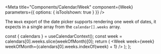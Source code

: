 
<Meta
  title="Components/Calendar/Week"
  component={Week}
  parameters={{
    options: { isToolshown: true }
  }}
/>

The `Week` export of the date picker supports rendering one week of dates, it expects in a single array from the `calendar[].weeks` array.


  const { calendars } = useCalendarContext();
  const week = calendars[0].weeks.slice(weekOfMonth)[0];
  return (
    <Week week={week} weekOfMonth={calendars[0].weeks.indexOf(week) + 1} />
  );
};

<Canvas>
  <Story name="Month start without outside days">
    <Root date={displayDate}>
      <Template weekOfMonth={0} />
    </Root>
  </Story>
</Canvas>

<Canvas>
  <Story name="Month end with outside days">
    <Root date={displayDate} selected={new Date('2021-07-02')} showOutsideDays>
      <Template weekOfMonth={-1} />
    </Root>
  </Story>
</Canvas>

<Canvas>
  <Story name="Today and Selected">
    <Root date={displayDate} selected={new Date('2021-06-23')}>
      <Template weekOfMonth={3} />
    </Root>
  </Story>
</Canvas>

<Canvas>
  <Story name="Date Range">
    <Root
      date={displayDate}
      selected={[new Date('2021-06-22'), new Date('2021-06-24')]}
    >
      <Template weekOfMonth={3} />
    </Root>
  </Story>
</Canvas>

<Canvas>
  <Story name="Date Range partial selection">
    <Root date={displayDate} selected={[new Date('2021-06-22')]}>
      <Template weekOfMonth={3} />
    </Root>
  </Story>
</Canvas>

<Canvas>
  <Story name="Monday as first day of week">
    <Root
      date={displayDate}
      firstDayOfWeek={1}
      selected={new Date('2021-06-22')}
    >
      <Template weekOfMonth={3} />
    </Root>
  </Story>
</Canvas>
